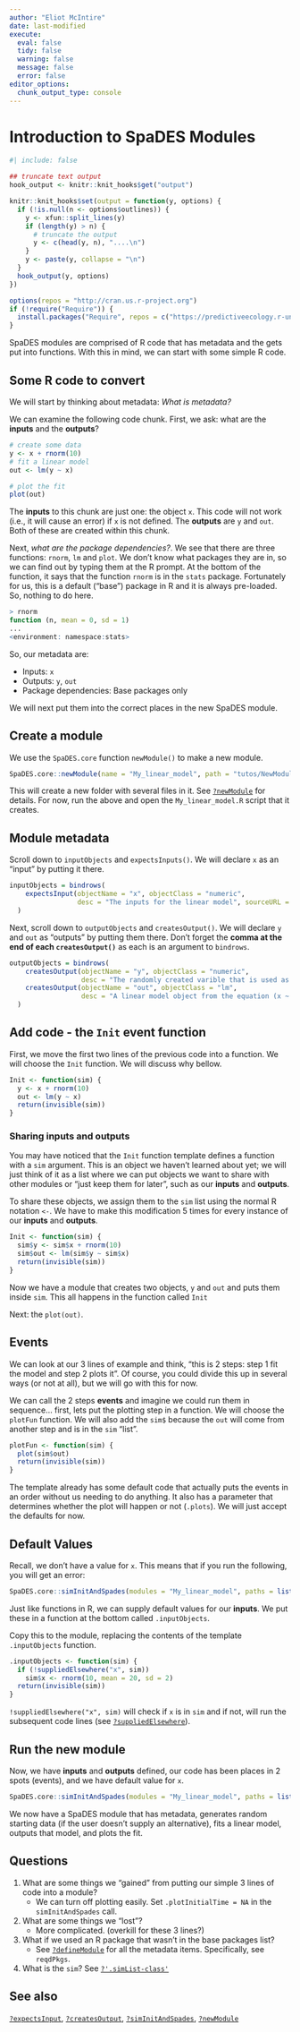 ```yaml
---
author: "Eliot McIntire"
date: last-modified
execute:
  eval: false
  tidy: false
  warning: false
  message: false
  error: false
editor_options:
  chunk_output_type: console
---
```


# Introduction to SpaDES Modules {#sec-moduleintro}

```r
#| include: false

## truncate text output
hook_output <- knitr::knit_hooks$get("output")

knitr::knit_hooks$set(output = function(y, options) {
  if (!is.null(n <- options$outlines)) {
    y <- xfun::split_lines(y)
    if (length(y) > n) {
      # truncate the output
      y <- c(head(y, n), "....\n")
    }
    y <- paste(y, collapse = "\n")
  }
  hook_output(y, options)
})

options(repos = "http://cran.us.r-project.org")
if (!require("Require")) {
  install.packages("Require", repos = c("https://predictiveecology.r-universe.dev", getOption("repos")))
}

```

SpaDES modules are comprised of R code that has metadata and the gets
put into functions. With this in mind, we can start with some simple R
code.

## Some R code to convert

We will start by thinking about metadata: *What is metadata?*

We can examine the following code chunk. First, we ask: what are the
**inputs** and the **outputs**?

```r
# create some data
y <- x + rnorm(10)
# fit a linear model
out <- lm(y ~ x)

# plot the fit
plot(out)
```

The **inputs** to this chunk are just one: the object `x`. This code
will not work (i.e., it will cause an error) if `x` is not defined. The
**outputs** are `y` and `out`. Both of these are created within this
chunk.

Next, *what are the package dependencies?*. We see that there are three
functions: `rnorm`, `lm` and `plot`. We don't know what packages they
are in, so we can find out by typing them at the R prompt. At the bottom
of the function, it says that the function `rnorm` is in the `stats`
package. Fortunately for us, this is a default ("base") package in R and
it is always pre-loaded. So, nothing to do here.

```r
> rnorm
function (n, mean = 0, sd = 1) 
...
<environment: namespace:stats>
```

So, our metadata are:

-   Inputs: `x`
-   Outputs: `y`, `out`
-   Package dependencies: Base packages only

We will next put them into the correct places in the new SpaDES module.

## Create a module

We use the `SpaDES.core` function `newModule()` to make a new module.

```r
SpaDES.core::newModule(name = "My_linear_model", path = "tutos/NewModuleIntro")
```

This will create a new folder with several files in it. See
[`?newModule`](https://rdrr.io/cran/SpaDES.core/man/newModule.html) for
details. For now, run the above and open the `My_linear_model.R` script
that it creates.

## Module metadata

Scroll down to `inputObjects` and `expectsInputs()`. We will declare `x`
as an "input" by putting it there.

```r
inputObjects = bindrows(
    expectsInput(objectName = "x", objectClass = "numeric", 
                 desc = "The inputs for the linear model", sourceURL = NA)
  )
```

Next, scroll down to `outputObjects` and `createsOutput()`. We will
declare `y` and `out` as "outputs" by putting them there. Don't forget
the **comma at the end of each `createsOutput()`** as each is an
argument to `bindrows`.

```r
outputObjects = bindrows(
    createsOutput(objectName = "y", objectClass = "numeric", 
                  desc = "The randomly created varible that is used as a response variable"),
    createsOutput(objectName = "out", objectClass = "lm", 
                  desc = "A linear model object from the equation (x ~ y)")
  )
```

## Add code - the `Init` event function

First, we move the first two lines of the previous code into a function.
We will choose the `Init` function. We will discuss why bellow.

```r
Init <- function(sim) {
  y <- x + rnorm(10)
  out <- lm(y ~ x)
  return(invisible(sim))
}
```

### Sharing inputs and outputs

You may have noticed that the `Init` function template defines a
function with a `sim` argument. This is an object we haven't learned
about yet; we will just think of it as a list where we can put objects
we want to share with other modules or "just keep them for later", such
as our **inputs** and **outputs**.

To share these objects, we assign them to the `sim` list using the
normal R notation `<-`. We have to make this modification 5 times for
every instance of our **inputs** and
**outputs**.<!--what do you mean 5 times?-->

```r
Init <- function(sim) {
  sim$y <- sim$x + rnorm(10)
  sim$out <- lm(sim$y ~ sim$x)
  return(invisible(sim))
}
```

Now we have a module that creates two objects, `y` and `out` and puts
them inside `sim`. This all happens in the function called `Init`
<!--maybe unnecessary?-->

Next: the `plot(out)`.

## Events

We can look at our 3 lines of example and think, "this is 2 steps: step
1 fit the model and step 2 plots it". Of course, you could divide this
up in several ways (or not at all), but we will go with this for now.

We can call the 2 steps **events** and imagine we could run them in
sequence... first, lets put the plotting step in a function. We will
choose the `plotFun` function. We will also add the `sim$` because the
`out` will come from another step and is in the `sim` "list".

```r
plotFun <- function(sim) {
  plot(sim$out)
  return(invisible(sim))
}
```

The template already has some default code that actually puts the events
in an order without us needing to do anything. It also has a parameter
that determines whether the plot will happen or not (`.plots`). We will
just accept the defaults for now.

## Default Values

Recall, we don't have a value for `x`. This means that if you run the
following, you will get an error:

```r
SpaDES.core::simInitAndSpades(modules = "My_linear_model", paths = list(modulePath = "tutos/NewModuleIntro"))
```

Just like functions in R, we can supply default values for our
**inputs**. We put these in a function at the bottom called
`.inputObjects`.

Copy this to the module, replacing the contents of the template
`.inputObjects` function.

```r
.inputObjects <- function(sim) {
  if (!suppliedElsewhere("x", sim))
    sim$x <- rnorm(10, mean = 20, sd = 2)
  return(invisible(sim))
}
```

`!suppliedElsewhere("x", sim)` will check if `x` is in `sim` and if not,
will run the subsequent code lines (see
[`?suppliedElsewhere`](https://rdrr.io/cran/SpaDES.core/man/suppliedElsewhere.html)).

## Run the new module

Now, we have **inputs** and **outputs** defined, our code has been
places in 2 spots (events), and we have default value for `x`.

```r
SpaDES.core::simInitAndSpades(modules = "My_linear_model", paths = list(modulePath = "tutos/NewModuleIntro"))
```

We now have a SpaDES module that has metadata, generates random starting
data (if the user doesn't supply an alternative), fits a linear model,
outputs that model, and plots the fit.

## Questions

1.  What are some things we "gained" from putting our simple 3 lines of
    code into a module?
    -   We can turn off plotting easily. Set `.plotInitialTime = NA` in
        the `simInitAndSpades` call.
2.  What are some things we "lost"?
    -   More complicated. (overkill for these 3 lines?)
3.  What if we used an R package that wasn't in the base packages list?
    -   See
        [`?defineModule`](https://rdrr.io/cran/SpaDES.core/man/defineModule.html)
        for all the metadata items. Specifically, see `reqdPkgs`.
4.  What is the `sim`? See
    [`?'.simList-class'`](https://rdrr.io/cran/SpaDES.core/man/simList-class.html)

## See also

[`?expectsInput`](https://rdrr.io/cran/SpaDES.core/man/expectsInput.html),
[`?createsOutput`](https://rdrr.io/cran/SpaDES.core/man/createsOutput.html),
[`?simInitAndSpades`](https://rdrr.io/cran/SpaDES.core/man/simInitAndSpades.html),
[`?newModule`](https://rdrr.io/cran/SpaDES.core/man/newModule.html)
